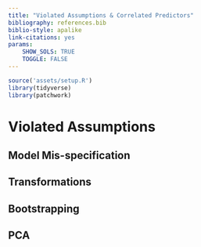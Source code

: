 ```yaml
---
title: "Violated Assumptions & Correlated Predictors"
bibliography: references.bib
biblio-style: apalike
link-citations: yes
params: 
    SHOW_SOLS: TRUE
    TOGGLE: FALSE
---
```


```r
source('assets/setup.R')
library(tidyverse)
library(patchwork)
```


# Violated Assumptions

## Model Mis-specification

## Transformations

## Bootstrapping

## PCA



<div class="tocify-extend-page" data-unique="tocify-extend-page" style="height: 0;"></div>

